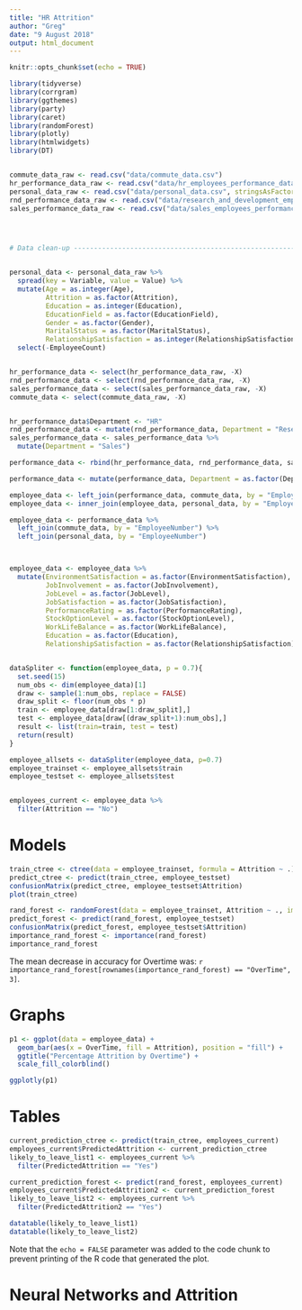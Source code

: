 ```yaml
---
title: "HR Attrition"
author: "Greg"
date: "9 August 2018"
output: html_document
---
```


```r
knitr::opts_chunk$set(echo = TRUE)
```



```r

library(tidyverse)
library(corrgram)
library(ggthemes)
library(party)
library(caret)
library(randomForest)
library(plotly)
library(htmlwidgets)
library(DT)


commute_data_raw <- read.csv("data/commute_data.csv")
hr_performance_data_raw <- read.csv("data/hr_employees_performance_data.csv")
personal_data_raw <- read.csv("data/personal_data.csv", stringsAsFactors = FALSE)
rnd_performance_data_raw <- read.csv("data/research_and_development_employees_performance_data.csv")
sales_performance_data_raw <- read.csv("data/sales_employees_performance_data.csv")




# Data clean-up -----------------------------------------------------------


personal_data <- personal_data_raw %>%
  spread(key = Variable, value = Value) %>%
  mutate(Age = as.integer(Age),
         Attrition = as.factor(Attrition),
         Education = as.integer(Education),
         EducationField = as.factor(EducationField),
         Gender = as.factor(Gender),
         MaritalStatus = as.factor(MaritalStatus),
         RelationshipSatisfaction = as.integer(RelationshipSatisfaction)) %>%
  select(-EmployeeCount)


hr_performance_data <- select(hr_performance_data_raw, -X)
rnd_performance_data <- select(rnd_performance_data_raw, -X)
sales_performance_data <- select(sales_performance_data_raw, -X)
commute_data <- select(commute_data_raw, -X)


hr_performance_data$Department <- "HR"
rnd_performance_data <- mutate(rnd_performance_data, Department = "Research and Development")
sales_performance_data <- sales_performance_data %>%
  mutate(Department = "Sales")

performance_data <- rbind(hr_performance_data, rnd_performance_data, sales_performance_data)

performance_data <- mutate(performance_data, Department = as.factor(Department))

employee_data <- left_join(performance_data, commute_data, by = "EmployeeNumber")
employee_data <- inner_join(employee_data, personal_data, by = "EmployeeNumber")

employee_data <- performance_data %>%
  left_join(commute_data, by = "EmployeeNumber") %>%
  left_join(personal_data, by = "EmployeeNumber")



employee_data <- employee_data %>%
  mutate(EnvironmentSatisfaction = as.factor(EnvironmentSatisfaction),
         JobInvolvement = as.factor(JobInvolvement),
         JobLevel = as.factor(JobLevel),
         JobSatisfaction = as.factor(JobSatisfaction),
         PerformanceRating = as.factor(PerformanceRating),
         StockOptionLevel = as.factor(StockOptionLevel),
         WorkLifeBalance = as.factor(WorkLifeBalance),
         Education = as.factor(Education),
         RelationshipSatisfaction = as.factor(RelationshipSatisfaction))


dataSpliter <- function(employee_data, p = 0.7){
  set.seed(15)
  num_obs <- dim(employee_data)[1]
  draw <- sample(1:num_obs, replace = FALSE)
  draw_split <- floor(num_obs * p)
  train <- employee_data[draw[1:draw_split],]
  test <- employee_data[draw[(draw_split+1):num_obs],]
  result <- list(train=train, test = test)
  return(result)
}

employee_allsets <- dataSpliter(employee_data, p=0.7)
employee_trainset <- employee_allsets$train
employee_testset <- employee_allsets$test


employees_current <- employee_data %>%
  filter(Attrition == "No")

```


# Models

```r
train_ctree <- ctree(data = employee_trainset, formula = Attrition ~ .)
predict_ctree <- predict(train_ctree, employee_testset)
confusionMatrix(predict_ctree, employee_testset$Attrition)
plot(train_ctree)

rand_forest <- randomForest(data = employee_trainset, Attrition ~ ., importance = TRUE )
predict_forest <- predict(rand_forest, employee_testset)
confusionMatrix(predict_forest, employee_testset$Attrition)
importance_rand_forest <- importance(rand_forest)
importance_rand_forest

```

The mean decrease in accuracy for Overtime was: `r importance_rand_forest[rownames(importance_rand_forest) == "OverTime", 3]`.

# Graphs

```r
p1 <- ggplot(data = employee_data) +
  geom_bar(aes(x = OverTime, fill = Attrition), position = "fill") +
  ggtitle("Percentage Attrition by Overtime") +
  scale_fill_colorblind()

ggplotly(p1)

```


# Tables

```r

current_prediction_ctree <- predict(train_ctree, employees_current)
employees_current$PredictedAttrition <- current_prediction_ctree
likely_to_leave_list1 <- employees_current %>% 
  filter(PredictedAttrition == "Yes")

current_prediction_forest <- predict(rand_forest, employees_current)
employees_current$PredictedAttrition2 <- current_prediction_forest
likely_to_leave_list2 <- employees_current %>%
  filter(PredictedAttrition2 == "Yes")

datatable(likely_to_leave_list1)
datatable(likely_to_leave_list2)

```

Note that the `echo = FALSE` parameter was added to the code chunk to prevent printing of the R code that generated the plot.


# Neural Networks and Attrition




